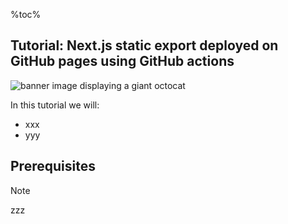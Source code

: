 %toc%

<article>

# Tutorial: Next.js static export deployed on GitHub pages using GitHub actions

![banner image displaying a giant octocat](../../../../public/assets/images/app/web_development/tutorials/next-static-export-github-pages/banner.png)

In this tutorial we will:

* xxx
* yyy

## Prerequisites

> [!NOTE]  
> zzz

</article>
